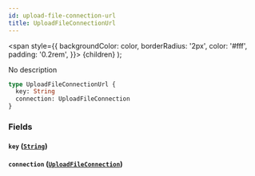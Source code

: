 ```yaml
---
id: upload-file-connection-url
title: UploadFileConnectionUrl
---
```


<span
style={{
      backgroundColor: color,
      borderRadius: '2px',
      color: '#fff',
      padding: '0.2rem',
    }}>
{children}
</span>
);

No description

```graphql
type UploadFileConnectionUrl {
  key: String
  connection: UploadFileConnection
}
```

### Fields

#### `key` ([`String`](/v1/scalars/string))

#### `connection` ([`UploadFileConnection`](/v1/objects/upload-file-connection))

